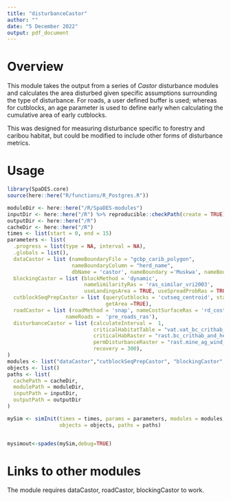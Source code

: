 ```yaml
---
title: "disturbanceCastor"
author: ""
date: "5 December 2022"
output: pdf_document
---
```


# Overview

This module takes the output from a series of *Castor* disturbance modules and calculates the area disturbed given specific assumptions surrounding the type of disturbance. For roads, a user defined buffer is used; whereas for cutblocks, an age parameter is used to define early when calculating the cumulative area of early cutblocks.

This was designed for measuring disturbance specific to forestry and caribou habitat, but could be modified to include other forms of disturbance metrics. 

# Usage

```r
library(SpaDES.core)
source(here::here("R/functions/R_Postgres.R"))

moduleDir <- here::here("/R/SpaDES-modules")
inputDir <- here::here("/R") %>% reproducible::checkPath(create = TRUE)
outputDir <- here::here("/R")
cacheDir <- here::here("/R")
times <- list(start = 0, end = 15)
parameters <- list(
  .progress = list(type = NA, interval = NA),
  .globals = list(),
  dataCastor = list (nameBoundaryFile = "gcbp_carib_polygon", 
                     nameBoundaryColumn = "herd_name",
                     dbName = 'castor', nameBoundary ='Muskwa', nameBoundaryGeom = 'geom'),
  blockingCastor = list (blockMethod = 'dynamic', 
                         nameSimilarityRas = 'ras_similar_vri2003', 
                         useLandingsArea = TRUE, useSpreadProbRas = TRUE),
  cutblockSeqPrepCastor = list (queryCutblocks = 'cutseq_centroid', startHarvestYear = 2004, 
                                getArea =TRUE),
  roadCastor = list (roadMethod = 'snap', nameCostSurfaceRas = 'rd_cost_surface', 
                   nameRoads =  'pre_roads_ras'),
  disturbanceCastor = list (calculateInterval =  1, 
                            criticalHabitatTable = "vat.vat_bc_crithab_and_herd",
                            criticalHabRaster = "rast.bc_crithab_and_herd",
                            permDisturbanceRaster = "rast.mine_ag_wind_rail",
                            recovery = 300),
)
modules <- list("dataCastor","cutblockSeqPrepCastor", "blockingCastor", "roadCastor", "disturbanceCastor")
objects <- list()
paths <- list(
  cachePath = cacheDir,
  modulePath = moduleDir,
  inputPath = inputDir,
  outputPath = outputDir
)

mySim <- simInit(times = times, params = parameters, modules = modules,
                 objects = objects, paths = paths)


mysimout<-spades(mySim,debug=TRUE) 
```


# Links to other modules

The module requires dataCastor, roadCastor, blockingCastor to work.

